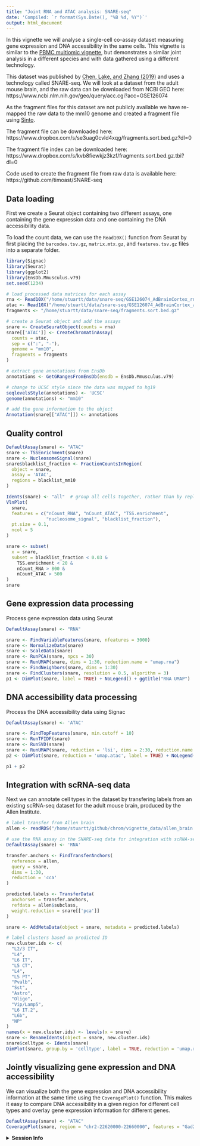 ```yaml
---
title: "Joint RNA and ATAC analysis: SNARE-seq"
date: 'Compiled: `r format(Sys.Date(), "%B %d, %Y")`'
output: html_document
---
```


In this vignette we will analyse a single-cell co-assay dataset measuring gene
expression and DNA accessibility in the same cells. This vignette is similar to
the [PBMC multiomic vignette](pbmc_multiomic.html), but demonstrates a similar
joint analysis in a different species and with data gathered using a different technology.

This dataset was published
by [Chen, Lake, and Zhang (2019)](https://www.nature.com/articles/s41587-019-0290-0)
and uses a technology called SNARE-seq. We will look at a dataset from the adult
mouse brain, and the raw data can be downloaded from NCBI GEO here:
https://www.ncbi.nlm.nih.gov/geo/query/acc.cgi?acc=GSE126074 

As the fragment files for this dataset are not publicly available we have
re-mapped the raw data to the mm10 genome and created a fragment file using
[Sinto](https://timoast.github.io/sinto/).

The fragment file can be downloaded
here: https://www.dropbox.com/s/se3uag0cvld4xqg/fragments.sort.bed.gz?dl=0

The fragment file index can be downloaded here: https://www.dropbox.com/s/kvb8fiewkjz3kzf/fragments.sort.bed.gz.tbi?dl=0

Code used to create the fragment file from raw data is available here:
https://github.com/timoast/SNARE-seq 

## Data loading

First we create a Seurat object containing two different assays, one containing
the gene expression data and one containing the DNA accessibility data.

To load the count data, we can use the `Read10X()` function from Seurat by first
placing the `barcodes.tsv.gz`, `matrix.mtx.gz`, and `features.tsv.gz` files into
a separate folder.

```r
library(Signac)
library(Seurat)
library(ggplot2)
library(EnsDb.Mmusculus.v79)
set.seed(1234)

# load processed data matrices for each assay
rna <- Read10X("/home/stuartt/data/snare-seq/GSE126074_AdBrainCortex_rna/", gene.column = 1)
atac <- Read10X("/home/stuartt/data/snare-seq/GSE126074_AdBrainCortex_atac/", gene.column = 1)
fragments <- "/home/stuartt/data/snare-seq/fragments.sort.bed.gz"

# create a Seurat object and add the assays
snare <- CreateSeuratObject(counts = rna)
snare[['ATAC']] <- CreateChromatinAssay(
  counts = atac,
  sep = c(":", "-"),
  genome = "mm10",
  fragments = fragments
)

# extract gene annotations from EnsDb
annotations <- GetGRangesFromEnsDb(ensdb = EnsDb.Mmusculus.v79)

# change to UCSC style since the data was mapped to hg19
seqlevelsStyle(annotations) <- 'UCSC'
genome(annotations) <- "mm10"

# add the gene information to the object
Annotation(snare[["ATAC"]]) <- annotations
```

## Quality control

```r
DefaultAssay(snare) <- "ATAC"
snare <- TSSEnrichment(snare)
snare <- NucleosomeSignal(snare)
snare$blacklist_fraction <- FractionCountsInRegion(
  object = snare,
  assay = 'ATAC',
  regions = blacklist_mm10
)
```

```r
Idents(snare) <- "all"  # group all cells together, rather than by replicate
VlnPlot(
  snare,
  features = c("nCount_RNA", "nCount_ATAC", "TSS.enrichment",
               "nucleosome_signal", "blacklist_fraction"),
  pt.size = 0.1,
  ncol = 5
)
```

```r
snare <- subset(
  x = snare,
  subset = blacklist_fraction < 0.03 &
    TSS.enrichment < 20 &
    nCount_RNA > 800 &
    nCount_ATAC > 500
)
snare
```

## Gene expression data processing

Process gene expression data using Seurat

```r
DefaultAssay(snare) <- "RNA"

snare <- FindVariableFeatures(snare, nfeatures = 3000)
snare <- NormalizeData(snare)
snare <- ScaleData(snare)
snare <- RunPCA(snare, npcs = 30)
snare <- RunUMAP(snare, dims = 1:30, reduction.name = "umap.rna")
snare <- FindNeighbors(snare, dims = 1:30)
snare <- FindClusters(snare, resolution = 0.5, algorithm = 3)
p1 <- DimPlot(snare, label = TRUE) + NoLegend() + ggtitle("RNA UMAP")
```

## DNA accessibility data processing

Process the DNA accessibility data using Signac

```r
DefaultAssay(snare) <- 'ATAC'

snare <- FindTopFeatures(snare, min.cutoff = 10)
snare <- RunTFIDF(snare)
snare <- RunSVD(snare)
snare <- RunUMAP(snare, reduction = 'lsi', dims = 2:30, reduction.name = 'umap.atac')
p2 <- DimPlot(snare, reduction = 'umap.atac', label = TRUE) + NoLegend() + ggtitle("ATAC UMAP")
```

```r
p1 + p2
```

## Integration with scRNA-seq data

Next we can annotate cell types in the dataset by transfering labels from an
existing scRNA-seq dataset for the adult mouse brain, produced by the Allen
Institute.

```r
# label transfer from Allen brain
allen <- readRDS("/home/stuartt/github/chrom/vignette_data/allen_brain.rds")

# use the RNA assay in the SNARE-seq data for integration with scRNA-seq
DefaultAssay(snare) <- 'RNA'

transfer.anchors <- FindTransferAnchors(
  reference = allen,
  query = snare,
  dims = 1:30,
  reduction = 'cca'
)

predicted.labels <- TransferData(
  anchorset = transfer.anchors,
  refdata = allen$subclass,
  weight.reduction = snare[['pca']]
)

snare <- AddMetaData(object = snare, metadata = predicted.labels)
```

```r
# label clusters based on predicted ID
new.cluster.ids <- c(
  "L2/3 IT",
  "L4",
  "L6 IT",
  "L5 CT",
  "L4",
  "L5 PT",
  "Pvalb",
  "Sst",
  "Astro",
  "Oligo",
  "Vip/Lamp5",
  "L6 IT.2",
  "L6b",
  "NP"
)
names(x = new.cluster.ids) <- levels(x = snare)
snare <- RenameIdents(object = snare, new.cluster.ids)
snare$celltype <- Idents(snare)
DimPlot(snare, group.by = 'celltype', label = TRUE, reduction = 'umap.rna')
```

## Jointly visualizing gene expression and DNA accessibility

We can visualize both the gene expression and DNA accessibility information at
the same time using the `CoveragePlot()` function. This makes it easy to compare
DNA accessibility in a given region for different cell types and overlay gene 
expression information for different genes.

```r
DefaultAssay(snare) <- "ATAC"
CoveragePlot(snare, region = "chr2-22620000-22660000", features = "Gad2")
```

<details>
  <summary>**Session Info**</summary>
  
```r
sessionInfo()
```

</details>
